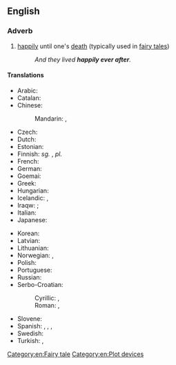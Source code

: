==English==

===Adverb===
{{head|en|adverb|head=[[happily]] [[ever]] [[after]]}}

# {{context|idiomatic|often preceded by "to live"|lang=en}} [[happily]] until one's [[death]] (typically used in [[fairy tale]]s)
#: ''And they lived '''happily ever after'''.''

====Translations====
{{trans-top|happily until one's death}}
* Arabic: {{t|ar|وعاشو عيشَة سعيده}}
* Catalan: {{t|ca|i van viure feliços i van menjar anissos}}
* Chinese:
*: Mandarin: {{t-check|cmn|从此，他们过着幸福快乐的日子}}, {{t-check|cmn|從此，他們過著幸福快樂的日子}}
* Czech: {{t|cs|a žili šťastně až do smrti}}
* Dutch: {{t|nl|en ze leefden nog lang en gelukkig}}
* Estonian: {{t|et|ja kui nad surnud pole, siis elavad nad õnnelikult tänase päevani}}
* Finnish: ''sg.'' {{t|fi|onnellisena elämänsä loppuun asti}}, ''pl.'' {{t|fi|onnellisina elämänsä loppuun asti}}
* French: {{t+|fr|ils vécurent heureux et eurent beaucoup d’enfants}}
* German: {{t|de|und wenn sie nicht gestorben sind, dann leben sie noch heute}}
* Goemai: {{t-check|ank|tamtis noe lat/ dok ba muaan yi wa}}
* Greek: {{t+|el|κι έζησαν αυτοί καλά κι εμείς καλύτερα}}
* Hungarian: {{t|hu|és boldogan éltek, míg meg nem haltak}}
* Icelandic: {{t|is|og þau lifðu vel og lengi}}, {{t|is|Og þau lifðu hamingjusöm til æviloka}}
* Iraqw: {{t-check|irk|aa fák}}; {{t-check|irk|a-n ti'itá-r akóo doo-rén na alki'íit}}
* Italian: {{t|it|e vissero per sempre felici e contenti}}
* Japanese: {{t|ja|めでたし々|tr=medetashi medetashi|sc=Jpan}}
{{trans-mid}}
* Korean: {{t-check|ko|그들은 행복하게 오래 오래 살았답니다}}
* Latvian: {{t|lv|un viņi dzīvoja ilgi un laimīgi}}
* Lithuanian: {{t|lt|ir jie gyveno ilgai ir laimingai}}
* Norwegian: {{t|no|og så levde de lykkelig alle sine dager}}, {{t|no|og er de ikke døde, så lever de ennå}}
* Polish: {{t|pl|i żyli długo i szczęśliwie}}
* Portuguese: {{t|pt|[[feliz]]/[[felizes]] [[para sempre]]}}
* Russian: {{t|ru|и жили они́ до́лго и счастливо}}
* Serbo-Croatian:
*: Cyrillic: {{t|sh|и живјели су дуго и сретно|sc=Cyrl}}, {{t|sh|и живели су срећно до краја живота|sc=Cyrl}}
*: Roman: {{t|sh|i živjeli su dugo i sretno}}, {{t|sh|i živeli su srećno do kraja života}}
* Slovene: {{t|sl|in živeli so srečno do konca svojih dni}}
* Spanish: {{t|es|Y vivieron felices y comieron perdices}}, {{t|es|Y colorín colorado, este cuento se ha acabado}}, {{t|es|Y vivieron felices por siempre jamás}}, {{t|es|Y vivieron felices el resto de sus días}}
* Swedish: {{t|sv|och så levde de lyckliga i alla sina dagar}}
* Turkish: {{t|tr|ve hayatlarının sonuna kadar mutlu yaşadılar}}, {{t|tr|ve sonsuza kadar mutlu yaşadılar}}
{{trans-bottom}}

[[Category:en:Fairy tale]]
[[Category:en:Plot devices]]
